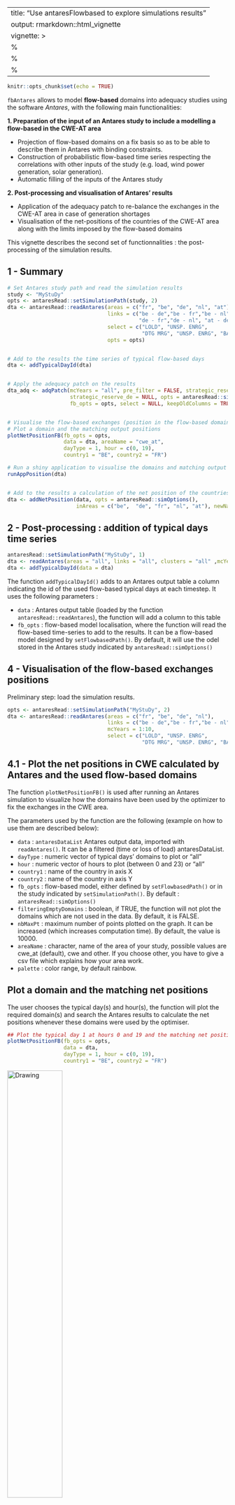 ---
title: "Use antaresFlowbased to explore simulations results"
output: rmarkdown::html_vignette
vignette: >
%\VignetteIndexEntry{fbAntares Part 2}
  %\VignetteEngine{knitr::rmarkdown}
  %\VignetteEncoding{UTF-8}
  ---
  
  ```r
knitr::opts_chunk$set(echo = TRUE)
```


``fbAntares`` allows to model **flow-based** domains into adequacy studies using the software *Antares*, with the following main functionalities: 

**1. Preparation of the input of an Antares study to include a modelling a flow-based in the CWE-AT area**

- Projection of flow-based domains on a fix basis  so as to be able to describe them in Antares with binding constraints.
- Construction of probabilistic flow-based time series respecting the correlations with other inputs of the study (e.g. load, wind power generation, solar generation).
- Automatic filling of the inputs of the Antares study 

**2. Post-processing and visualisation of Antares’ results**

- Application of the adequacy patch to re-balance the exchanges in the CWE-AT area in case of generation shortages
- Visualisation of the net-positions of the countries of the CWE-AT area along with the limits imposed by the flow-based domains


This vignette describes the second set of functionnalities : the post-processing of the simulation results.


## 1 - Summary

```r

# Set Antares study path and read the simulation results
study <- "MyStuDy"
opts <- antaresRead::setSimulationPath(study, 2)
dta <- antaresRead::readAntares(areas = c("fr", "be", "de", "nl", "at"),
                                links = c("be - de","be - fr","be - nl",
                                          "de - fr","de - nl", "at - de"), mcYears = 1:10,
                                select = c("LOLD", "UNSP. ENRG",
                                           "DTG MRG", "UNSP. ENRG", "BALANCE", "FLOW LIN."),
                                opts = opts)


# Add to the results the time series of typical flow-based days
dta <- addTypicalDayId(dta)


# Apply the adequacy patch on the results
dta_adq <- adqPatch(mcYears = "all", pre_filter = FALSE, strategic_reserve_be = NULL,
                    strategic_reserve_de = NULL, opts = antaresRead::simOptions(),
                    fb_opts = opts, select = NULL, keepOldColumns = TRUE)


# Visualise the flow-based exchanges (position in the flow-based domains) 
# Plot a domain and the matching output positions
plotNetPositionFB(fb_opts = opts,
                  data = dta, areaName = "cwe_at",
                  dayType = 1, hour = c(0, 19),
                  country1 = "BE", country2 = "FR")

# Run a shiny application to visualise the domains and matching output positions
runAppPosition(dta)


# Add to the results a calculation of the net position of the countries within an area (by default, position in CWE)
dta <- addNetPosition(data, opts = antaresRead::simOptions(), 
                      inAreas = c("be",  "de", "fr", "nl", "at"), newName = "_CWEAt")


```



## 2 - Post-processing : addition of typical days time series
```r

antaresRead::setSimulationPath("MyStuDy", 1)
dta <- readAntares(areas = "all", links = "all", clusters = "all" ,mcYears = 1:10)
dta <- addTypicalDayId(data = dta)
```

The function ``addTypicalDayId()`` adds to an Antares output table a column indicating the id of the used flow-based typical days at each timestep. It uses the following parameters : 

* ``data`` : Antares output table (loaded by the function ``antaresRead::readAntares``), the function will add a column to this table
* ``fb_opts`` : flow-based model localisation, where the function will read the flow-based time-series to add to the results. It can be a flow-based model designed by ``setFlowbasedPath()``. By default, it will use the odel stored in the Antares study indicated by ``antaresRead::simOptions()``


<!-- ## 3 - Application of the adequacy patch -->
<!-- ## 3.1 - Why the adequacy patch? -->
<!-- Although it is applied as a post-processing for Antares, the adequacy patch is in reality an integral part of the market coupling algorithm. -->

<!-- This patch intervenes in case of unsupplied energy : the optimal situation will be the one reducing the maximum amount of unsupplied energy in the whole interconnected areas and this may lead to increasing the unsupplied energy in some areas (countries exporting while in loss of load situation for example). The aim of the patch is to move from the optimal situation at CWE perimeter to a solution splitting the effort in a « fair » way. -->

<!-- This function is a post-processing of Antares results (optimisation algorithm), its aim is to re-compute the net positions (exports - imports) in the CWE area while :  -->

<!-- * Respecting the flow-based domain limits -->
<!-- * Having for each country imports proportionnal to the amount of unsupplied energy without exchanges -->

<!-- Example : Area "fr" is exporting while having unsupplied energy. After the post-processing, it is exporting only the volume it can to reduce area "be" 's unsupplied energy without endangering its own safety.  -->

<!-- <img src="ex_adq_patch.png" alt="Drawing" style="width: 100%; height: 100%"> -->


<!-- ## 3.2 - Application of the adequacy patch -->
<!-- ```{r, eval=FALSE} -->
<!-- opts <- antaresRead::setSimulationPath("MyStuDy", 2) -->
<!-- dta <- adqPatch(mcYears = "all", pre_filter = FALSE, strategic_reserve_be = NULL, -->
<!--                 strategic_reserve_de = NULL, opts = antaresRead::simOptions(), -->
<!--                 fb_opts = opts, select = NULL, keepOldColumns = TRUE) -->
<!-- ## or -->
<!-- dta <- adqPatch(fb_opts = opts) -->
<!-- ``` -->

<!-- The ``adqPatch()`` function applies a post-processing on an Antares study output. It loads the results of the study indicated by ``antaresRead::setSimulationPath()`` and selects the times with unsupplied energy to apply the patch optimisation algorithm described above. -->
<!-- By default, the function returns the results for all the MC years : -->

<!-- * areas be, de, fr and nl : BALANCE, LOLD, UNSP. ENRG, DTG MRG -->
<!-- * links be - de, be - fr, be - nl, de - fr, de - nl :  FLOW LIN. -->

<!-- It uses the following parameters : -->

<!-- * ``mcYears`` : selection of MC years to apply the patch on. By default, the value is "all". -->
<!-- * ``pre_filter`` : boolean,  if TRUE, the function selects (by reading annual results) the mcYears during which there is at least one hour of loss of load before applying the adequacy patch, the other years are not loaded and will not appear in the results of the function. By default, the value is FALSE. -->
<!-- * ``strategic_reserve_be`` : name of the area representing the strategic reserve of be, by default NULL. -->
<!-- * ``strategic_reserve_de`` : name of the area representing the strategic reserve of de, by default NULL. -->
<!-- * ``select`` : names of additionnal output colums to have in the results (other than the ones quoted above). These columns are directly loaded from Antares, unchanged. -->
<!-- * ``opts`` : Antares study, indicated by the function ``antaresRead::setSimulationPath()`` -->
<!-- * ``fb_opts`` : simulation parameters returned by the function ``setSimulationPath()`` or flow-based model path obtained with the function ``setFlowbasedPath()``. By default, the value is indicated by ``antaresRead::simOptions()`` -->
<!-- * ``keepOldColumns`` : boolean, if TRUE, the initial columns modified by the adequacy patch are also displayed after the post-processing. By default, the value is TRUE. -->



## 4 - Visualisation of the flow-based exchanges positions
Preliminary step: load the simulation results.

```r
opts <- antaresRead::setSimulationPath("MyStuDy", 2)
dta <- antaresRead::readAntares(areas = c("fr", "be", "de", "nl"),
                                links = c("be - de","be - fr","be - nl","de - fr","de - nl"), 
                                mcYears = 1:10,
                                select = c("LOLD", "UNSP. ENRG",
                                           "DTG MRG", "UNSP. ENRG", "BALANCE", "FLOW LIN."))
```

## 4.1 - Plot the net positions in CWE calculated by Antares and the used flow-based domains

The function ``plotNetPositionFB()`` is used after running an Antares simulation to visualize how the domains have been used by the optimizer to fix the exchanges in the CWE area.

The parameters used by the function are the following (example on how to use them are described below):

* ``data`` : ``antaresDataList`` Antares output data, imported with ``readAntares()``. It can be a filtered (time or loss of load) antaresDataList.
* ``dayType`` : numeric vector of typical days' domains to plot or "all"
* ``hour`` : numeric vector of hours to plot (between 0 and 23) or "all"
* ``country1`` : name of the country in axis X
* ``country2`` : name of the country in axis Y
* ``fb_opts`` : flow-based model, either defined by ``setFlowbasedPath()`` or in the study indicated by ``setSimulationPath()``. By default : ``antaresRead::simOptions()``
* ``filteringEmptyDomains`` : boolean, if TRUE, the function will not plot the domains which are not used in the data. By default, it is FALSE.
* ``nbMaxPt`` : maximum number of points plotted on the graph. It can be increased (which increases computation time). By default, the value is 10000.
* ``areaName`` : character, name of the area of your study, possible values are
cwe_at (default), cwe and other. If you choose other, you have to give a csv file
which explains how your area work.
* ``palette`` : color range, by default rainbow.


## Plot a domain and the matching net positions
The user chooses the typical day(s) and hour(s), the function will plot the required domain(s) and search the Antares results to calculate the net positions whenever these domains were used by the optimiser. 

```r
## Plot the typical day 1 at hours 0 and 19 and the matching net positions on a Belgium-France graph
plotNetPositionFB(fb_opts = opts,
                  data = dta,
                  dayType = 1, hour = c(0, 19),
                  country1 = "BE", country2 = "FR")
```

<img src="GraphAfterAntaresSim.png" alt="Drawing" style="width: 50%; height: 50%">


```r
## Plot the three typical days of summer at hour 19 and the matching net positions
plotNetPositionFB(fb_opts = opts,
                  data = dta,
                  dayType = c(1,2,3), hour = c(19),
                  country1 = "BE", country2 = "FR")
```

<img src="GraphAfterAntaresSim2.png" alt="Drawing" style="width: 50%; height: 50%">

## Select a date (or mcYear...) and plot the matching domains
By default, the function draws all the times matching the domains in the entire results table. It is then possible to filter the input table. If so, the parameter ``filteringEmptyDomains`` can be set to TRUE and the parameters ``dayType`` and ``hour`` to ALL. The function will then try and print all the domains, but actually keep only the ones used in the table.

```r
## Plot only one time, without knowing the used flow-based domain
dta$areas <- dta$areas[timeId == 5659,]
plotNetPositionFB(fb_opts = opts,
                  data = dta, areaName = "cwe_at",
                  dayType = "all", hour = "all",
                  filteringEmptyDomains = TRUE,
                  country1 = "FR", country2 = "DE")
```

<img src="filterTimeId.png" alt="Drawing" style="width: 50%; height: 50%">

## Filtering example : plot the net positions of situations of unsupplied energy
Because of the format of the Antares data table, some caution must be observed when filtering it. For example, to keep only the situations where there is unsupplied energy, one must keep all the rows representing this specific time.
Example :
```r
## An exemple of authorized filter :
idC <- c(antaresRead::getIdCols(dta$areas))
idC <- idC[idC!="area"]
LOLD <- dta$areas[,lapply(.SD, sum), by = idC, .SDcols = "LOLD"]
LOLD <- LOLD[LOLD!=0]
LOLD[,LOLD := NULL]

# Merge to filter data
dta$areas <- merge(dta$areas, LOLD, by =  idC)
## End filter


## plot domains
plotNetPositionFB(fb_opts = opts,
                  data = dta,
                  dayType = "all", hour = c(19),
                  country1 = "BE", country2 = "FR", filteringEmptyDomains = TRUE)

```
<img src="GraphAfterAntaresSim3.png" alt="Drawing" style="width: 50%; height: 50%">


## 4.2 - Run a shiny application to visualise the net positions calculated by Antares and the flow-based domains

One can also visualise the net positions graphs in a shiny application launched with ``runAppPosition``. Threee parameters only are used (``data``, ``fb_opts`` and country_list), the others are available directly in the app.

```r
runAppPosition(dta)
```
<img src="runAppPosition.png" alt="Drawing" style="width: 100%; height: 100%">

The same filters can also be applied beforehand to select only timesteps with unsupplied energy.


## 5 - Post-processing : addition of the exchange position
```r
opts <- antaresRead::setSimulationPath("MyStuDy", 2)
data <- readAntares(area = "all", links = "all", mcYears = 1)

##Add net position for CWE
data <- addNetPosition(data, opts)

##Add net position for CWE+AT
data <- addNetPosition(data, opts
                       inAreas = c("be", "de", "fr", "nl", "at"), newName = "_CWEAt")
```

The function ``addNetPosition()`` adds to an Antares output table a column calculating the net position of areas within an interconnected group of areas, based on the exchanged flows. This can be used for flow-based calculation (to get net positions in the CWE perimeter). It uses the following parameters :

* ``data`` :  Antares output table (loaded by the function ``antaresRead::readAntares()``), the function will add a column to this table
* ``opts`` : simulation parameters returned by the function ``setSimulationPath()``: this represents the directory of the Antares study. The default path is indicated by ``antaresRead::simOptions()``.
* ``inAreas`` :  lists of areas belonging to the perimeter, whose exchanges are going to be taken into account in the balance calculation. All links connecting two areas in this list are taken into account, the links connected to only one area (or none) are ignored. By default, the list is c("be", "de", "fr", "nl"), the calculation is carried out on the CWE perimeter.
* ``newName`` : suffix added to the calculated column name. By default, it is "_CWE".


<!-- ## 6 - Post-processing : adequacy patch in h5 format -->
<!-- The funtion ``adqH5()`` enables to apply the adequacy patch on a simulation in h5 format and returns the results in the same format. The plot functions and application can be used on an h5 file. -->

<!-- ```{r, eval=FALSE} -->
<!-- ## Select the Antares simulation -->
<!-- # Select the output in a classic format -->
<!-- opts <- antaresRead::setSimulationPath("MyStuDy",2) -->
<!-- # Write the study in h5 format -->
<!-- antaresRead::writeAntaresH5() -->
<!-- # Select the simulation now in an h5 file -->
<!-- opts <- antaresRead::setSimulationPath("MyNewStudy",1) -->


<!-- ## Select the flow-based model to use. The function setFlowbasedPath can also be used -->
<!-- fb_opts = antaresRead::setSimulationPath("MyOldStudy", 2) -->


<!-- ## Apply the adequacy patch -->
<!-- adqH5(opts = opts, fb_opts = fb_opts, -->
<!--       strategic_reserve_be = NULL, strategic_reserve_de = NULL) -->


<!-- ## Set alias for an easy read of the file afterwards -->
<!-- setAlias("adqPatch", "Alias for adqPatch", c("LOLD_ADQPatch", -->
<!--                                              "UNSP. ENRG_ADQPatch", "DTG MRG_ADQPatch", -->
<!--                                              "UNSP. ENRG_ADQPatch", "BALANCE_ADQPatch", -->
<!--                                              "FLOW LIN._ADQPatch", -->
<!--                                              "areas", "links")) -->
<!-- ## Read the results of the patch with alias -->
<!-- readAntares(select = "adqPatch", opts = opts, mcYears = 1) -->

<!-- ``` -->

<!-- The function has only a few parameters : -->

<!-- * ``opts`` : the designation of the Antares simulation, it must indicate an output in h5 format. These parameters are returned by the function ``setSimulationPath()``. The default path is indicated by ``antaresRead::simOptions()``. -->
<!-- * ``fb_opts`` : the flow-based model to use. Simulation parameters returned by the function setSimulationPath or flow-based model path obtained with the function ``setFlowbasedPath()``. By default, the value is indicated by ``antaresRead::simOptions()`` -->
<!-- * ``strategic_reserve_be`` : name of the area representing the strategic reserve of be, by default NULL. -->
<!-- * ``strategic_reserve_de`` : name of the area representing the strategic reserve of de, by default NULL. -->

<!-- In the h5 file, all the columns are automatically kept, including the columns of results before adequacy patch (parameter keepOldColumn in the function ``adqPatch()`` to TRUE). It is furthermost impossible to select only a few MC years to apply the patch on, or to use the pre-filter parameter.  -->


